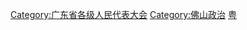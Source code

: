 [[Category:广东省各级人民代表大会|Category:广东省各级人民代表大会]]
[[Category:佛山政治|Category:佛山政治]]
[[Category:设区的市人民代表大会|粤]]